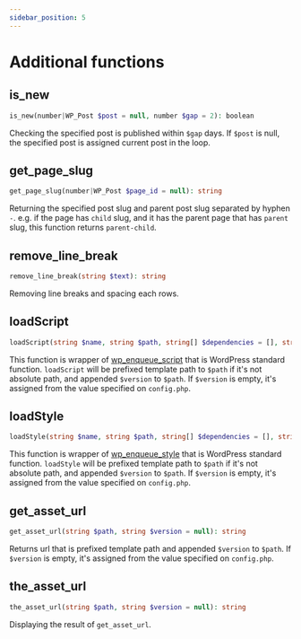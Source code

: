 ```yaml
---
sidebar_position: 5
---
```


# Additional functions

## is_new

```php
is_new(number|WP_Post $post = null, number $gap = 2): boolean
```

Checking the specified post is published within `$gap` days. If `$post` is null, the specified post is assigned current post in the loop.

## get_page_slug

```php
get_page_slug(number|WP_Post $page_id = null): string
```

Returning the specified post slug and parent post slug separated by hyphen `-`. e.g. if the page has `child` slug, and it has the parent page that has `parent` slug, this function returns `parent-child`.

## remove_line_break

```php
remove_line_break(string $text): string
```

Removing line breaks and spacing each rows.

## loadScript

```php
loadScript(string $name, string $path, string[] $dependencies = [], string $version = null, boolean $isFoot = false): void
```

This function is wrapper of [wp_enqueue_script](https://developer.wordpress.org/reference/functions/wp_enqueue_script/) that is WordPress standard function. `loadScript` will be prefixed template path to `$path` if it's not absolute path, and appended `$version` to `$path`.
If `$version` is empty, it's assigned from the value specified on `config.php`.

## loadStyle

```php
loadStyle(string $name, string $path, string[] $dependencies = [], string $version = null): void
```

This function is wrapper of [wp_enqueue_style](https://developer.wordpress.org/reference/functions/wp_enqueue_style/) that is WordPress standard function. `loadStyle` will be prefixed template path to `$path` if it's not absolute path, and appended `$version` to `$path`.
If `$version` is empty, it's assigned from the value specified on `config.php`.

## get_asset_url

```php
get_asset_url(string $path, string $version = null): string
```

Returns url that is prefixed template path and appended `$version` to `$path`.
If `$version` is empty, it's assigned from the value specified on `config.php`.

## the_asset_url

```php
the_asset_url(string $path, string $version = null): string
```

Displaying the result of `get_asset_url`.
